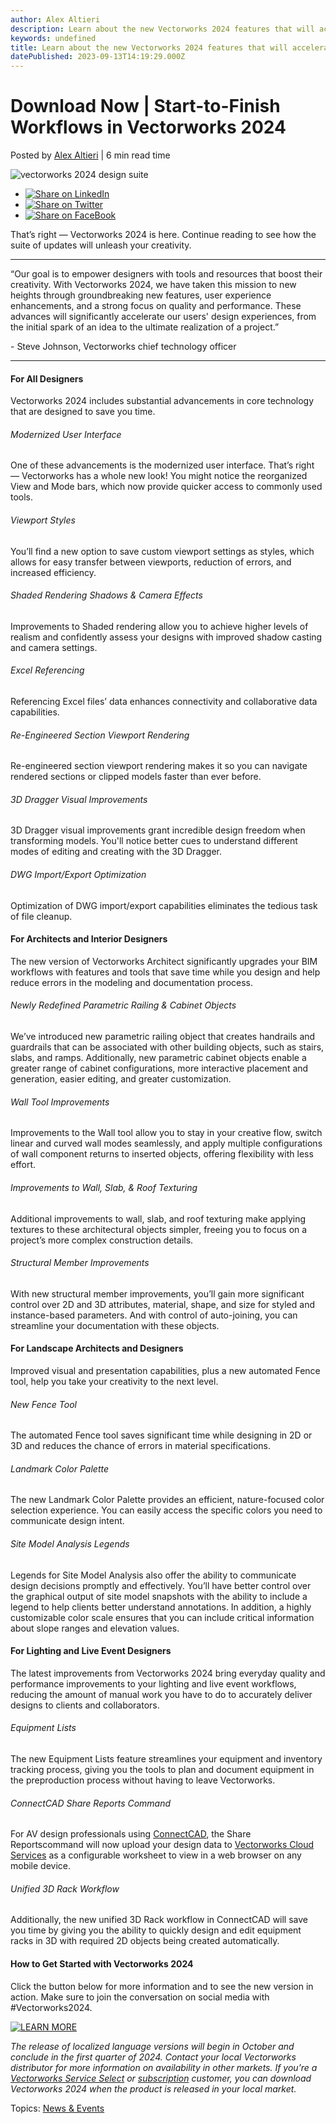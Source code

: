 ```yaml
---
author: Alex Altieri
description: Learn about the new Vectorworks 2024 features that will accelerate your workflows from start to finish. 
keywords: undefined
title: Learn about the new Vectorworks 2024 features that will accelerate your workflows from start to finish.  
datePublished: 2023-09-13T14:19:29.000Z
---
```

  

# Download Now | Start-to-Finish Workflows in Vectorworks 2024

 Posted by [Alex Altieri](https://blog.vectorworks.net/author/alex-altieri) | 6 min read time 

![vectorworks 2024 design suite](https://blog.vectorworks.net/hubfs/Blog%20Images/2023%20Blog%20Images/9_Launch2/blog-1440x800%20%288%29.png) 

* [![Share on LinkedIn](https://2659751.fs1.hubspotusercontent-na1.net/hubfs/2659751/michaelDemo/share-LI.png)](http://www.linkedin.com/shareArticle?mini=true&url=https%3A%2F%2Fblog.vectorworks.net%2Fdownload-vectorworks-2024-today)
* [![Share on Twitter](https://2659751.fs1.hubspotusercontent-na1.net/hubfs/2659751/michaelDemo/share-TW.png)](https://www.twitter.com/share?text=Download%20Now%20|%20Start-to-Finish%20Workflows%20in%20Vectorworks%202024&url=https%3A%2F%2Fblog.vectorworks.net%2Fdownload-vectorworks-2024-today&via=PMGTweets)
* [![Share on FaceBook](https://2659751.fs1.hubspotusercontent-na1.net/hubfs/2659751/michaelDemo/share-FB.png)](https://www.facebook.com/sharer/sharer.php?u=https%3A%2F%2Fblog.vectorworks.net%2Fdownload-vectorworks-2024-today)

That’s right — Vectorworks 2024 is here. Continue reading to see how the suite of updates will unleash your creativity.

---

“Our goal is to empower designers with tools and resources that boost their creativity. With Vectorworks 2024, we have taken this mission to new heights through groundbreaking new features, user experience enhancements, and a strong focus on quality and performance. These advances will significantly accelerate our users' design experiences, from the initial spark of an idea to the ultimate realization of a project.”

\- Steve Johnson, Vectorworks chief technology officer

---

#### For All Designers

Vectorworks 2024 includes substantial advancements in core technology that are designed to save you time. 

###### Modernized User Interface

One of these advancements is the modernized user interface. That’s right — Vectorworks has a whole new look! You might notice the reorganized View and Mode bars, which now provide quicker access to commonly used tools.

###### Viewport Styles

You’ll find a new option to save custom viewport settings as styles, which allows for easy transfer between viewports, reduction of errors, and increased efficiency.

###### Shaded Rendering Shadows & Camera Effects

Improvements to Shaded rendering allow you to achieve higher levels of realism and confidently assess your designs with improved shadow casting and camera settings.

###### Excel Referencing

Referencing Excel files’ data enhances connectivity and collaborative data capabilities.

###### Re-Engineered Section Viewport Rendering

Re-engineered section viewport rendering makes it so you can navigate rendered sections or clipped models faster than ever before.

###### 3D Dragger Visual Improvements

3D Dragger visual improvements grant incredible design freedom when transforming models. You'll notice better cues to understand different modes of editing and creating with the 3D Dragger.

###### DWG Import/Export Optimization

Optimization of DWG import/export capabilities eliminates the tedious task of file cleanup. 

#### For Architects and Interior Designers

The new version of Vectorworks Architect significantly upgrades your BIM workflows with features and tools that save time while you design and help reduce errors in the modeling and documentation process.

###### Newly Redefined Parametric Railing & Cabinet Objects

We’ve introduced new parametric railing object that creates handrails and guardrails that can be associated with other building objects, such as stairs, slabs, and ramps. Additionally, new parametric cabinet objects enable a greater range of cabinet configurations, more interactive placement and generation, easier editing, and greater customization.

###### Wall Tool Improvements

Improvements to the Wall tool allow you to stay in your creative flow, switch linear and curved wall modes seamlessly, and apply multiple configurations of wall component returns to inserted objects, offering flexibility with less effort.

###### Improvements to Wall, Slab, & Roof Texturing

Additional improvements to wall, slab, and roof texturing make applying textures to these architectural objects simpler, freeing you to focus on a project’s more complex construction details.

###### Structural Member Improvements

With new structural member improvements, you’ll gain more significant control over 2D and 3D attributes, material, shape, and size for styled and instance-based parameters. And with control of auto-joining, you can streamline your documentation with these objects.

#### For Landscape Architects and Designers

Improved visual and presentation capabilities, plus a new automated Fence tool, help you take your creativity to the next level. 

###### New Fence Tool

The automated Fence tool saves significant time while designing in 2D or 3D and reduces the chance of errors in material specifications.

###### Landmark Color Palette

The new Landmark Color Palette provides an efficient, nature-focused color selection experience. You can easily access the specific colors you need to communicate design intent. 

###### Site Model Analysis Legends

Legends for Site Model Analysis also offer the ability to communicate design decisions promptly and effectively. You’ll have better control over the graphical output of site model snapshots with the ability to include a legend to help clients better understand annotations. In addition, a highly customizable color scale ensures that you can include critical information about slope ranges and elevation values.

#### For Lighting and Live Event Designers

The latest improvements from Vectorworks 2024 bring everyday quality and performance improvements to your lighting and live event workflows, reducing the amount of manual work you have to do to accurately deliver designs to clients and collaborators.

###### Equipment Lists

The new Equipment Lists feature streamlines your equipment and inventory tracking process, giving you the tools to plan and document equipment in the preproduction process without having to leave Vectorworks.

###### ConnectCAD Share Reports Command

For AV design professionals using [ConnectCAD](https://www.vectorworks.net/en-US/connectcad), the Share Reportscommand will now upload your design data to [Vectorworks Cloud Services](https://www.vectorworks.net/en-US/cloud-services) as a configurable worksheet to view in a web browser on any mobile device.

###### Unified 3D Rack Workflow

Additionally, the new unified 3D Rack workflow in ConnectCAD will save you time by giving you the ability to quickly design and edit equipment racks in 3D with required 2D objects being created automatically.

#### How to Get Started with Vectorworks 2024

Click the button below for more information and to see the new version in action. Make sure to join the conversation on social media with #Vectorworks2024.

[![LEARN MORE](https://no-cache.hubspot.com/cta/default/3018241/dda2de3e-9b90-457f-88e3-34e50f6acc30.png)](https://cta-redirect.hubspot.com/cta/redirect/3018241/dda2de3e-9b90-457f-88e3-34e50f6acc30) 

_The release of localized language versions will begin in October and conclude in the first quarter of 2024\. Contact your local Vectorworks distributor for more information on availability in other markets. If you’re a [Vectorworks Service Select](https://www.vectorworks.net/service-select) or [subscription](http://customers.vectorworks.net/subscriptions) customer, you can download Vectorworks 2024 when the product is released in your local market._

 Topics: [News & Events](https://blog.vectorworks.net/topic/news-events) 

  
